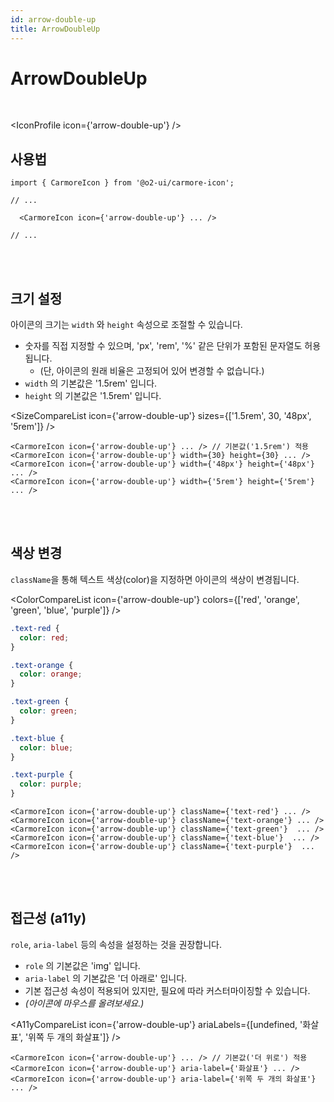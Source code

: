 ```yaml
---
id: arrow-double-up
title: ArrowDoubleUp
---
```




# ArrowDoubleUp

<br />

<IconProfile icon={'arrow-double-up'} />

## 사용법

```tsx
import { CarmoreIcon } from '@o2-ui/carmore-icon';

// ...

  <CarmoreIcon icon={'arrow-double-up'} ... />

// ...
```

<br />
<br />

## 크기 설정

아이콘의 크기는 `width` 와 `height` 속성으로 조절할 수 있습니다.

- 숫자를 직접 지정할 수 있으며, 'px', 'rem', '%' 같은 단위가 포함된 문자열도 허용됩니다.
  - (단, 아이콘의 원래 비율은 고정되어 있어 변경할 수 없습니다.)
- `width` 의 기본값은 '1.5rem' 입니다.
- `height` 의 기본값은 '1.5rem' 입니다.

<SizeCompareList icon={'arrow-double-up'} sizes={['1.5rem', 30, '48px', '5rem']} />

```tsx
<CarmoreIcon icon={'arrow-double-up'} ... /> // 기본값('1.5rem') 적용
<CarmoreIcon icon={'arrow-double-up'} width={30} height={30} ... />
<CarmoreIcon icon={'arrow-double-up'} width={'48px'} height={'48px'} ... />
<CarmoreIcon icon={'arrow-double-up'} width={'5rem'} height={'5rem'} ... />
```

<br />
<br />

## 색상 변경

`className`을 통해 텍스트 색상(color)을 지정하면 아이콘의 색상이 변경됩니다.

<ColorCompareList icon={'arrow-double-up'} colors={['red', 'orange', 'green', 'blue', 'purple']} />

```css
.text-red {
  color: red;
}

.text-orange {
  color: orange;
}

.text-green {
  color: green;
}

.text-blue {
  color: blue;
}

.text-purple {
  color: purple;
}
```

```tsx
<CarmoreIcon icon={'arrow-double-up'} className={'text-red'} ... />
<CarmoreIcon icon={'arrow-double-up'} className={'text-orange'} ... />
<CarmoreIcon icon={'arrow-double-up'} className={'text-green'}  ... />
<CarmoreIcon icon={'arrow-double-up'} className={'text-blue'}  ... />
<CarmoreIcon icon={'arrow-double-up'} className={'text-purple'}  ... />
```

<br />
<br />

## 접근성 (a11y)

`role`, `aria-label` 등의 속성을 설정하는 것을 권장합니다.

- `role` 의 기본값은 'img' 입니다.
- `aria-label` 의 기본값은 '더 아래로' 입니다.
- 기본 접근성 속성이 적용되어 있지만, 필요에 따라 커스터마이징할 수 있습니다.
- _(아이콘에 마우스를 올려보세요.)_

<A11yCompareList icon={'arrow-double-up'} ariaLabels={[undefined, '화살표', '위쪽 두 개의 화살표']} />

```tsx
<CarmoreIcon icon={'arrow-double-up'} ... /> // 기본값('더 위로') 적용
<CarmoreIcon icon={'arrow-double-up'} aria-label={'화살표'} ... />
<CarmoreIcon icon={'arrow-double-up'} aria-label={'위쪽 두 개의 화살표'} ... />
```
